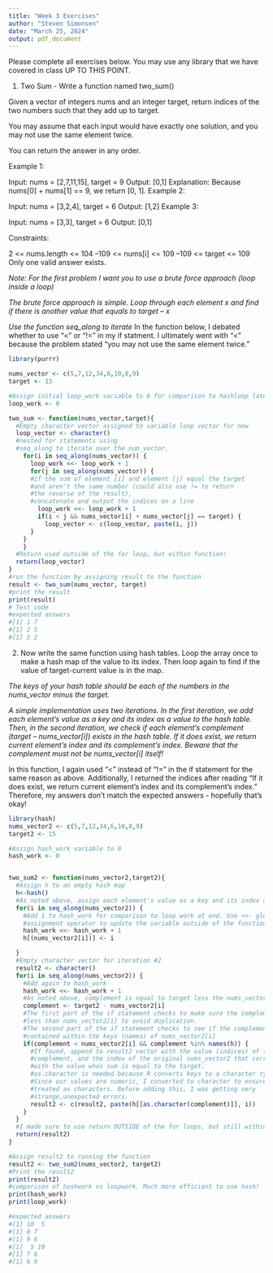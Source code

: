 ```yaml
---
title: "Week 3 Exercises"
author: "Steven Simonsen"
date: "March 25, 2024"
output: pdf_document
---
```


Please complete all exercises below. You may use any library that we have covered in class UP TO THIS POINT. 

1) Two Sum - Write a function named two_sum()

Given a vector of integers nums and an integer target, return indices of the two numbers such that they add up to target.

You may assume that each input would have exactly one solution, and you may not use the same element twice.

You can return the answer in any order.

Example 1:

Input: nums = [2,7,11,15], target = 9
Output: [0,1]
Explanation: Because nums[0] + nums[1] == 9, we return [0, 1].
Example 2:

Input: nums = [3,2,4], target = 6
Output: [1,2]
Example 3:

Input: nums = [3,3], target = 6
Output: [0,1]

Constraints:

2 <= nums.length <= 104
–109 <= nums[i] <= 109
–109 <= target <= 109
Only one valid answer exists.
 

*Note: For the first problem I want you to use a brute force approach (loop inside a loop)* 

*The brute force approach is simple. Loop through each element x and find if there is another value that equals to target – x*

*Use the function seq_along to iterate*
In the function below, I debated whether to use "<" or "!=" in my if statment. I ultimately went with "<" because the problem stated "you may not use the same element twice."

```r
library(purrr)

nums_vector <- c(5,7,12,34,6,10,8,9)
target <- 13

#Assign initial loop_work variable to 0 for comparison to hashloop later
loop_work <- 0

two_sum <- function(nums_vector,target){
  #Empty character vector assigned to variable loop vector for now
  loop_vector <- character()
  #nested for statements using 
  #seq_along to iterate over the num_vector.
    for(i in seq_along(nums_vector)) {
      loop_work <<- loop_work + 1
      for(j in seq_along(nums_vector)) {
      #if the sum of element [i] and element [j] equal the target 
      #and aren't the same number (could also use != to return
      #the reverse of the result),
      #concatenate and output the indices on a line
        loop_work <<- loop_work + 1
        if(i < j && nums_vector[i] + nums_vector[j] == target) {
          loop_vector <- c(loop_vector, paste(i, j))
      }
    }
    }
  #Return used outside of the for loop, but within function!
  return(loop_vector)
}
#run the function by assigning result to the function
result <- two_sum(nums_vector, target)
#print the result
print(result)
# Test code
#expected answers
#[1] 1 7
#[1] 2 5
#[1] 5 2

```

2) Now write the same function using hash tables.
Loop the array once to make a hash map of the value to its index. Then loop again to find if the value of target-current value is in the map.

*The keys of your hash table should be each of the numbers in the nums_vector minus the target. *

*A simple implementation uses two iterations. In the first iteration, we add each element's value as a key and its index as a value to the hash table. Then, in the second iteration, we check if each element's complement (target – nums_vector[i]) exists in the hash table. If it does exist, we return current element's index and its complement's index. Beware that the complement must not be nums_vector[i] itself!*

In this function, I again used "<" instead of "!=" in the if statement for the same reason as above. Additionally, I returned the indices after reading "If it does exist, we return current element's index and its complement's index." Therefore, my answers don't match the expected answers - hopefully that's okay!

```r
library(hash)
nums_vector2 <- c(5,7,12,34,6,10,8,9)
target2 <- 15

#Assign hash_work variable to 0
hash_work <- 0


two_sum2 <- function(nums_vector2,target2){
  #Assign h to an empty hash map
  h<-hash()
  #As noted above, assign each element's value as a key and its index as a value to   the hash table.
  for(i in seq_along(nums_vector2)) {
    #Add 1 to hash_work for comparison to loop work at end. Use <<- global
    #assignment operator to update the variable outside of the function
    hash_work <<- hash_work + 1
    h[(nums_vector2[i])] <- i

  }
  #Empty character vector for iteration #2
  result2 <- character()
  for(i in seq_along(nums_vector2)) {
    #Add again to hash_work
    hash_work <<- hash_work + 1
    #As noted above, complement is equal to target less the nums_vector[i]
    complement <- target2 - nums_vector2[i]
    #The first part of the if statement checks to make sure the complement is 
    #less than nums_vector2[i] to avoid duplication. 
    #The second part of the if statement checks to see if the complement is
    #contained within the keys (names) of nums_vector2[i]
    if(complement < nums_vector2[i] && complement %in% names(h)) {
      #If found, append to result2 vector with the value (indices) of the
      #complement, and the index of the original nums_vector2 that corresponds 
      #with the value whos sum is equal to the target.
      #as.character is needed because R converts keys to a character type.
      #Since our values are numeric, I converted to character to ensure keys are
      #treated as characters. Before adding this, I was getting very 
      #strange,unexpected errors.
      result2 <- c(result2, paste(h[[as.character(complement)]], i))
    }
  }
  #I made sure to use return OUTSIDE of the for loops, but still within function!
  return(result2)
}

#Assign result2 to running the function
result2 <- two_sum2(nums_vector2, target2)
#Print the result2
print(result2)
#comparison of hashwork vs loopwork. Much more efficient to use hash!
print(hash_work)
print(loop_work)

#expected answers
#[1] 10  5
#[1] 8 7
#[1] 9 6
#[1]  5 10
#[1] 7 8
#[1] 6 9



```